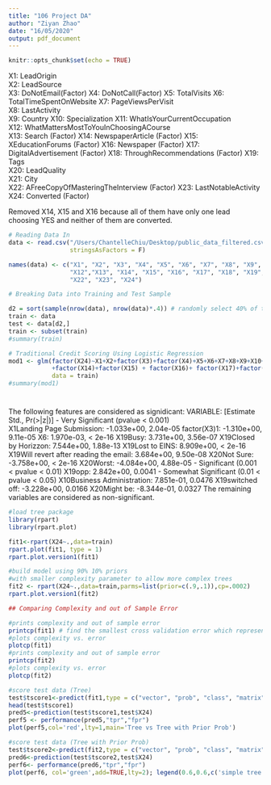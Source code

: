 ```yaml
---
title: "106 Project DA"
author: "Ziyan Zhao"
date: "16/05/2020"
output: pdf_document
---
```


```r
knitr::opts_chunk$set(echo = TRUE)
```
X1: LeadOrigin	
X2: LeadSource	
X3: DoNotEmail(Factor)
X4: DoNotCall(Factor)
X5: TotalVisits
X6: TotalTimeSpentOnWebsite
X7: PageViewsPerVisit	
X8: LastActivity	
X9: Country
X10: Specialization
X11: WhatIsYourCurrentOccupation	
X12: WhatMattersMostToYouInChoosingACourse	
X13: Search	(Factor)
X14: NewspaperArticle	(Factor)
X15: XEducationForums	(Factor)
X16: Newspaper (Factor)
X17: DigitalAdvertisement	(Factor)
X18: ThroughRecommendations	(Factor)
X19: Tags	
X20: LeadQuality	
X21: City	
X22: AFreeCopyOfMasteringTheInterview	(Factor)
X23: LastNotableActivity	
X24: Converted (Factor)

Removed X14, X15 and X16 because all of them have only one lead choosing YES and neither of them are converted.
```r
# Reading Data In
data <- read.csv("/Users/ChantelleChiu/Desktop/public_data_filtered.csv", header = TRUE, 
                 stringsAsFactors = F)

names(data) <- c("X1", "X2", "X3", "X4", "X5", "X6", "X7", "X8", "X9", "X10", "X11", 
                 "X12","X13", "X14", "X15", "X16", "X17", "X18", "X19", "X20", "X21", 
                 "X22", "X23", "X24")

# Breaking Data into Training and Test Sample

d2 = sort(sample(nrow(data), nrow(data)*.4)) # randomly select 40% of the data as test sample
train <- data
test <- data[d2,] 
train <- subset(train)
#summary(train)
```

```r
# Traditional Credit Scoring Using Logistic Regression
mod1 <- glm(factor(X24)~X1+X2+factor(X3)+factor(X4)+X5+X6+X7+X8+X9+X10+X11+X12+factor(X13)
            +factor(X14)+factor(X15) + factor(X16)+ factor(X17)+factor(X18)+X19+X20+X21+X22+X23, family = "binomial", 
            data = train)
#summary(mod1)
```

# \textcolor{red}{Conclusion}
The following features are considered as signidicant: 
\newline VARIABLE: [Estimate Std., Pr(>|z|)]
\newline
\newline - Very Significant (pvalue < 0.001)                            
\newline X1Landing Page Submission: -1.033e+00, 2.04e-05
\newline factor(X3)1: -1.310e+00, 9.11e-05
\newline X6: 1.970e-03, < 2e-16
\newline X19Busy: 3.731e+00, 3.56e-07
\newline X19Closed by Horizzon: 7.544e+00, 1.88e-13
\newline X19Lost to EINS: 8.909e+00, < 2e-16
\newline X19Will revert after reading the email: 3.684e+00, 9.50e-08
\newline X20Not Sure: -3.758e+00, < 2e-16
\newline X20Worst: -4.084e+00, 4.88e-05
\newline
\newline - Significant (0.001 < pvalue < 0.01) 
\newline X19opp: 2.842e+00, 0.0041
\newline
\newline - Somewhat Significant (0.01 < pvalue < 0.05)
\newline X10Business Administration: 7.851e-01, 0.0476
\newline X19switched off: -3.228e+00, 0.0166 
\newline X20Might be: -8.344e-01, 0.0327
\newline
\newline The remaining variables are considered as non-significant.



```r
#load tree package
library(rpart)
library(rpart.plot)

fit1<-rpart(X24~.,data=train)
rpart.plot(fit1, type = 1)
rpart.plot.version1(fit1)

#build model using 90% 10% priors
#with smaller complexity parameter to allow more complex trees
fit2 <- rpart(X24~.,data=train,parms=list(prior=c(.9,.1)),cp=.0002)
rpart.plot.version1(fit2)

## Comparing Complexity and out of Sample Error

#prints complexity and out of sample error 
printcp(fit1) # find the smallest cross validation error which represented as xerror
#plots complexity vs. error
plotcp(fit1)
#prints complexity and out of sample error 
printcp(fit2)
#plots complexity vs. error
plotcp(fit2)
```


```r
#score test data (Tree)
test$tscore1<-predict(fit1,type = c("vector", "prob", "class", "matrix"),test)
head(test$tscore1)
pred5<-prediction(test$tscore1,test$X24) 
perf5 <- performance(pred5,"tpr","fpr")
plot(perf5,col='red',lty=1,main='Tree vs Tree with Prior Prob')

#score test data (Tree with Prior Prob)
test$tscore2<-predict(fit2,type = c("vector", "prob", "class", "matrix"),test)
pred6<-prediction(test$tscore2,test$X24) 
perf6<- performance(pred6,"tpr","fpr")
plot(perf6, col='green',add=TRUE,lty=2); legend(0.6,0.6,c('simple tree','tree with 90/10 prior'),col=c('red','green'),lwd=3)
```



